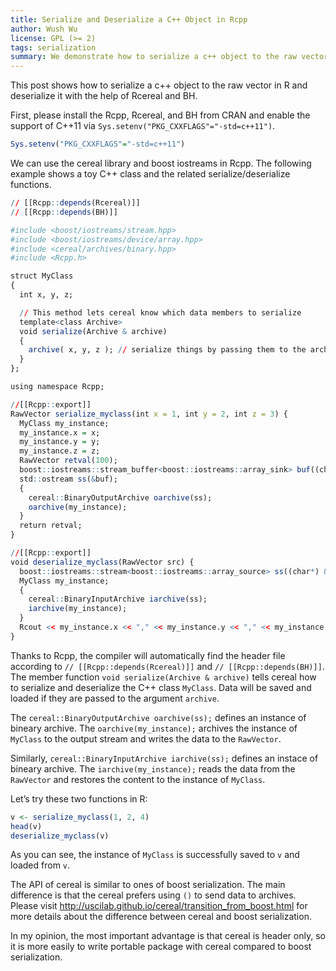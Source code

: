 ```yaml
---
title: Serialize and Deserialize a C++ Object in Rcpp
author: Wush Wu
license: GPL (>= 2)
tags: serialization
summary: We demonstrate how to serialize a c++ object to the raw vector in R and deserialize it.
---
```


This post shows how to serialize a c++ object to the raw vector in R and deserialize it with the help of Rcereal and BH.

First, please install the Rcpp, Rcereal, and BH from CRAN and enable the support of C++11 via `Sys.setenv("PKG_CXXFLAGS"="-std=c++11")`.

```r
Sys.setenv("PKG_CXXFLAGS"="-std=c++11")
```

We can use the cereal library and boost iostreams in Rcpp. The following example shows a toy C++ class and the related serialize/deserialize functions.

```r
// [[Rcpp::depends(Rcereal)]]
// [[Rcpp::depends(BH)]]

#include <boost/iostreams/stream.hpp>
#include <boost/iostreams/device/array.hpp>
#include <cereal/archives/binary.hpp>
#include <Rcpp.h>

struct MyClass
{
  int x, y, z;

  // This method lets cereal know which data members to serialize
  template<class Archive>
  void serialize(Archive & archive)
  {
    archive( x, y, z ); // serialize things by passing them to the archive
  }
};

using namespace Rcpp;

//[[Rcpp::export]]
RawVector serialize_myclass(int x = 1, int y = 2, int z = 3) {
  MyClass my_instance;
  my_instance.x = x;
  my_instance.y = y;
  my_instance.z = z;
  RawVector retval(100);
  boost::iostreams::stream_buffer<boost::iostreams::array_sink> buf((char*) &retval[0], retval.size());
  std::ostream ss(&buf);
  {
    cereal::BinaryOutputArchive oarchive(ss);
    oarchive(my_instance);
  }
  return retval;
}

//[[Rcpp::export]]
void deserialize_myclass(RawVector src) {
  boost::iostreams::stream<boost::iostreams::array_source> ss((char*) &src[0], src.size());
  MyClass my_instance;
  {
    cereal::BinaryInputArchive iarchive(ss);
    iarchive(my_instance);
  }
  Rcout << my_instance.x << "," << my_instance.y << "," << my_instance.z << std::endl;
}
```

Thanks to Rcpp, the compiler will automatically find the header file according to `// [[Rcpp::depends(Rcereal)]]` and `// [[Rcpp::depends(BH)]]`.
The member function `void serialize(Archive & archive)` tells cereal how to serialize and deserialize the C++ class `MyClass`. 
Data will be saved and loaded if they are passed to the argument `archive`.

The `cereal::BinaryOutputArchive oarchive(ss);` defines an instance of bineary archive. The `oarchive(my_instance);` archives the instance of `MyClass` to the output stream and writes the data to the `RawVector`.

Similarly, `cereal::BinaryInputArchive iarchive(ss);` defines an instace of bineary archive. The `iarchive(my_instance);` reads the data from the `RawVector` and restores the content to the instance of `MyClass`.

Let's try these two functions in R:

```r
v <- serialize_myclass(1, 2, 4)
head(v)
deserialize_myclass(v)
```

As you can see, the instance of `MyClass` is successfully saved to `v` and loaded from `v`.

The API of cereal is similar to ones of boost serialization. The main difference is that the cereal prefers using `()` to send data to archives.
Please visit <http://uscilab.github.io/cereal/transition_from_boost.html> for more details about the difference between cereal and boost serialization.

In my opinion, the most important advantage is that cereal is header only, so it is more easily to write portable package with cereal compared to boost serialization. 

